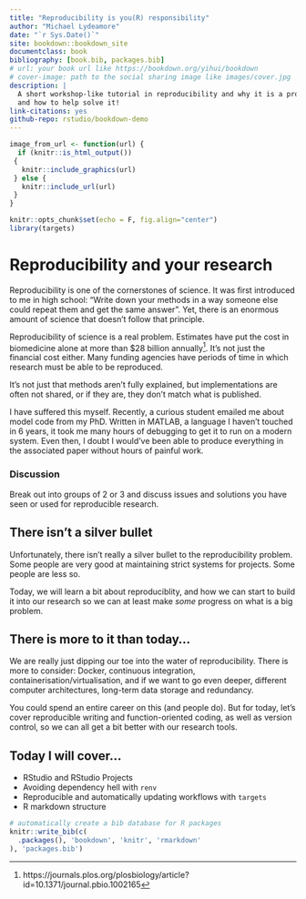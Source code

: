 ```yaml
--- 
title: "Reproducibility is you(R) responsibility"
author: "Michael Lydeamore"
date: "`r Sys.Date()`"
site: bookdown::bookdown_site
documentclass: book
bibliography: [book.bib, packages.bib]
# url: your book url like https://bookdown.org/yihui/bookdown
# cover-image: path to the social sharing image like images/cover.jpg
description: |
  A short workshop-like tutorial in reproducibility and why it is a problem,
  and how to help solve it!
link-citations: yes
github-repo: rstudio/bookdown-demo
---
```

```r
image_from_url <- function(url) {
  if (knitr::is_html_output())
 {
   knitr::include_graphics(url)
 } else {
   knitr::include_url(url)
 }
}

knitr::opts_chunk$set(echo = F, fig.align="center")
library(targets)

```


# Reproducibility and your research

Reproducibility is one of the cornerstones of science. It was first introduced to me in high school: "Write down your methods in a way someone else could repeat them and get the same answer". Yet, there is an enormous amount of science that doesn't follow that principle. 

Reproducibility of science is a real problem. Estimates have put the cost in biomedicine alone at more than $28 billion annually^[https://journals.plos.org/plosbiology/article?id=10.1371/journal.pbio.1002165]. It's not just the financial cost either. Many funding agencies have periods of time in which research must be able to be reproduced.

It's not just that methods aren't fully explained, but implementations are often not shared, or if they are, they don't match what is published.

I have suffered this myself. Recently, a curious student emailed me about model code from my PhD. Written in MATLAB, a language I haven't touched in 6 years, it took me many hours of debugging to get it to run on a modern system. Even then, I doubt I would've been able to produce everything in the associated paper without hours of painful work.

### Discussion
Break out into groups of 2 or 3 and discuss issues and solutions you have seen or used for reproducible research.

## There isn't a silver bullet
Unfortunately, there isn't really a silver bullet to the reproducibility problem. Some people are very good at maintaining strict systems for projects. Some people are less so.

Today, we will learn a bit about reproduciblity, and how we can start to build it into our research so we can at least make _some_ progress on what is a big problem.

## There is more to it than today...
We are really just dipping our toe into the water of reproducibility. There is more to consider: Docker, continuous integration, containerisation/virtualisation, and if we want to go even deeper, different computer architectures, long-term data storage and redundancy.

You could spend an entire career on this (and people do). But for today, let's cover reproducible writing and function-oriented coding, as well as version control, so we can all get a bit better with our research tools.


## Today I will cover... 

* RStudio and RStudio Projects
* Avoiding dependency hell with `renv`
* Reproducible and automatically updating workflows with `targets`
* R markdown structure


```r
# automatically create a bib database for R packages
knitr::write_bib(c(
  .packages(), 'bookdown', 'knitr', 'rmarkdown'
), 'packages.bib')
```

